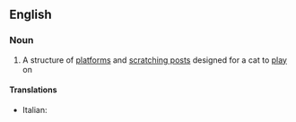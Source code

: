 ==English==

===Noun===
{{wikipedia}}
{{en-noun|sg=[[cat]] [[tree]]}}

# A structure of [[platform]]s and [[scratching post]]s designed for a cat to [[play]] on

====Translations====
{{top}}
* Italian: {{t+|it|tiragraffi|m}}
{{mid}}

{{bottom}}